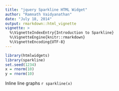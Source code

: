 ```yaml
---
title: "jquery Sparkline HTML Widget"
author: "Ramnath Vaidyanathan"
date: "July 18, 2014"
output: rmarkdown::html_vignette
vignette: >
  %\VignetteIndexEntry{Introduction to Sparkline}
  %\VignetteEngine{knitr::rmarkdown}
  %\VignetteEncoding{UTF-8}
---
```


```r
library(htmlwidgets)
library(sparkline)
set.seed(1234)
x = rnorm(10)
y = rnorm(10)
```


Inline line graphs `r sparkline(x)`

